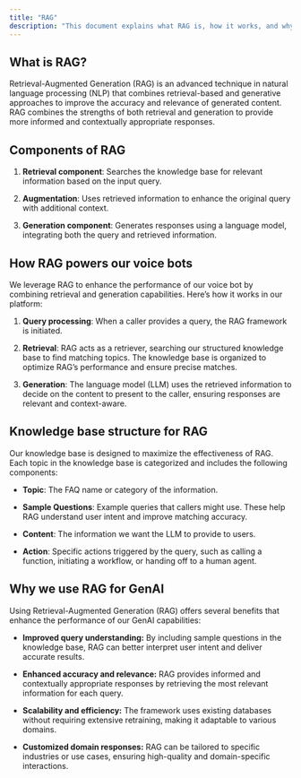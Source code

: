 ```yaml
---
title: "RAG"
description: "This document explains what RAG is, how it works, and why we use it to enhance our GenAI capabilities."
---
```


## What is RAG?

Retrieval-Augmented Generation (RAG) is an advanced technique in natural language processing (NLP) that combines retrieval-based
and generative approaches to improve the accuracy and relevance of generated content. RAG combines the strengths of both retrieval
and generation to provide more informed and contextually appropriate responses.

## Components of RAG

1. **Retrieval component**: Searches the knowledge base for relevant information based on the input query.

2. **Augmentation**: Uses retrieved information to enhance the original query with additional context.

3. **Generation component**: Generates responses using a language model, integrating both the query and retrieved information.

## How RAG powers our voice bots

We leverage RAG to enhance the performance of our voice bot by combining retrieval and generation capabilities. Here’s how it works in our platform:

1. **Query processing**: When a caller provides a query, the RAG framework is initiated.

2. **Retrieval**: RAG acts as a retriever, searching our structured knowledge base to find matching topics. The knowledge base is organized to optimize RAG’s performance and ensure precise matches.

3. **Generation**: The language model (LLM) uses the retrieved information to decide on the content to present to the caller, ensuring responses are relevant and context-aware.

## Knowledge base structure for RAG

Our knowledge base is designed to maximize the effectiveness of RAG. Each topic in the knowledge base is categorized and includes the following components:

* **Topic**: The FAQ name or category of the information.

* **Sample Questions**: Example queries that callers might use. These help RAG understand user intent and improve matching accuracy.

* **Content**: The information we want the LLM to provide to users.

* **Action**: Specific actions triggered by the query, such as calling a function, initiating a workflow, or handing off to a human agent.

## Why we use RAG for GenAI

Using Retrieval-Augmented Generation (RAG) offers several benefits that enhance the performance of our GenAI capabilities:

* **Improved query understanding:** By including sample questions in the knowledge base, RAG can better interpret user intent and deliver accurate results.

* **Enhanced accuracy and relevance:** RAG provides informed and contextually appropriate responses by retrieving the most relevant information for each query.

* **Scalability and efficiency:** The framework uses existing databases without requiring extensive retraining, making it adaptable to various domains.

* **Customized domain responses:** RAG can be tailored to specific industries or use cases, ensuring high-quality and domain-specific interactions.